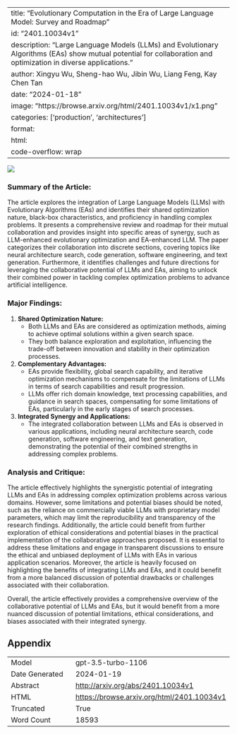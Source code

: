 
---
title: "Evolutionary Computation in the Era of Large Language Model: Survey and Roadmap"
id: "2401.10034v1"
description: "Large Language Models (LLMs) and Evolutionary Algorithms (EAs) show mutual potential for collaboration and optimization in diverse applications."
author: Xingyu Wu, Sheng-hao Wu, Jibin Wu, Liang Feng, Kay Chen Tan
date: "2024-01-18"
image: "https://browse.arxiv.org/html/2401.10034v1/x1.png"
categories: ['production', 'architectures']
format:
  html:
    code-overflow: wrap
---

![](https://browse.arxiv.org/html/2401.10034v1/x1.png)

### **Summary of the Article:**
The article explores the integration of Large Language Models (LLMs) with Evolutionary Algorithms (EAs) and identifies their shared optimization nature, black-box characteristics, and proficiency in handling complex problems. It presents a comprehensive review and roadmap for their mutual collaboration and provides insight into specific areas of synergy, such as LLM-enhanced evolutionary optimization and EA-enhanced LLM. The paper categorizes their collaboration into discrete sections, covering topics like neural architecture search, code generation, software engineering, and text generation. Furthermore, it identifies challenges and future directions for leveraging the collaborative potential of LLMs and EAs, aiming to unlock their combined power in tackling complex optimization problems to advance artificial intelligence.

### **Major Findings:**
1. **Shared Optimization Nature:**
    - Both LLMs and EAs are considered as optimization methods, aiming to achieve optimal solutions within a given search space.
    - They both balance exploration and exploitation, influencing the trade-off between innovation and stability in their optimization processes.

2. **Complementary Advantages:**
    - EAs provide flexibility, global search capability, and iterative optimization mechanisms to compensate for the limitations of LLMs in terms of search capabilities and result progression.
    - LLMs offer rich domain knowledge, text processing capabilities, and guidance in search spaces, compensating for some limitations of EAs, particularly in the early stages of search processes.

3. **Integrated Synergy and Applications:**
    - The integrated collaboration between LLMs and EAs is observed in various applications, including neural architecture search, code generation, software engineering, and text generation, demonstrating the potential of their combined strengths in addressing complex problems.

### **Analysis and Critique:**
The article effectively highlights the synergistic potential of integrating LLMs and EAs in addressing complex optimization problems across various domains. However, some limitations and potential biases should be noted, such as the reliance on commercially viable LLMs with proprietary model parameters, which may limit the reproducibility and transparency of the research findings. Additionally, the article could benefit from further exploration of ethical considerations and potential biases in the practical implementation of the collaborative approaches proposed. It is essential to address these limitations and engage in transparent discussions to ensure the ethical and unbiased deployment of LLMs with EAs in various application scenarios. Moreover, the article is heavily focused on highlighting the benefits of integrating LLMs and EAs, and it could benefit from a more balanced discussion of potential drawbacks or challenges associated with their collaboration.

Overall, the article effectively provides a comprehensive overview of the collaborative potential of LLMs and EAs, but it would benefit from a more nuanced discussion of potential limitations, ethical considerations, and biases associated with their integrated synergy.

## Appendix

|          |          |
|----------|----------|
| Model     | gpt-3.5-turbo-1106       |
| Date Generated     | 2024-01-19       |
| Abstract | [http://arxiv.org/abs/2401.10034v1](http://arxiv.org/abs/2401.10034v1)        |
| HTML     | [https://browse.arxiv.org/html/2401.10034v1](https://browse.arxiv.org/html/2401.10034v1)       |
| Truncated       | True       |
| Word Count       | 18593       |